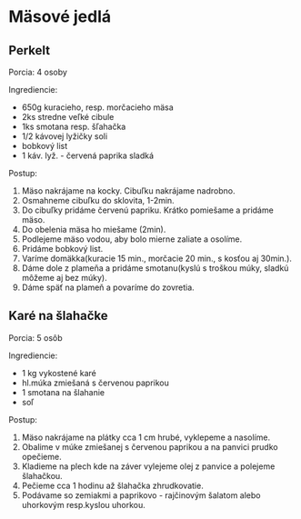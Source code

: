 # Mäsové jedlá

## Perkelt

Porcia: 4 osoby

Ingrediencie:

* 650g kuracieho, resp. morčacieho mäsa
* 2ks stredne veľké cibule
* 1ks smotana resp. šľahačka
* 1/2 kávovej lyžičky soli
* bobkový list
* 1 káv. lyž. - červená paprika sladká

Postup:

1. Mäso nakrájame na kocky. Cibuľku nakrájame nadrobno. 
2. Osmahneme cibuľku do sklovita, 1-2min.
3. Do cibuľky pridáme červenú papriku. Krátko pomiešame a pridáme mäso.
4. Do obelenia mäsa ho miešame (2min).
5. Podlejeme mäso vodou, aby bolo mierne zaliate a osolíme. 
6. Pridáme bobkový list. 
7. Varíme domäkka(kuracie 15 min., morčacie 20 min., s kosťou aj 30min.).
8. Dáme dole z plameňa a pridáme smotanu(kyslú s troškou múky, sladkú môžeme aj bez múky).
9. Dáme späť na plameň a povaríme do zovretia.   


## Karé na šlahačke 
 
Porcia: 5 osôb 

Ingrediencie:

* 1 kg vykostené karé
* hl.múka zmiešaná s červenou paprikou
* 1 smotana na šlahanie
* soľ

Postup:

1. Mäso nakrájame na plátky cca 1 cm hrubé, vyklepeme a nasolíme.
2. Obalime v múke zmiešanej s červenou paprikou a na panvici prudko opečieme.
3. Kladieme na plech kde na záver vylejeme olej z panvice a polejeme šlahačkou.
4. Pečieme cca 1 hodinu až šlahačka zhrudkovatie.
5. Podávame so zemiakmi a paprikovo - rajčinovým šalatom alebo uhorkovým resp.kyslou uhorkou. 
